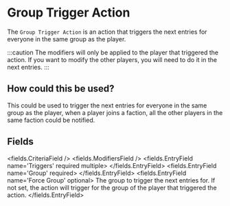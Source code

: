 
# Group Trigger Action 

The `Group Trigger Action` is an action that triggers the next entries for everyone in the same group as the player.

:::caution
The modifiers will only be applied to the player that triggered the action.
If you want to modify the other players, you will need to do it in the next entries.
:::

## How could this be used?
This could be used to trigger the next entries for everyone in the same group as the player,
when a player joins a faction, all the other players in the same faction could be notified.


## Fields

<fields.CriteriaField />
<fields.ModifiersField />
<fields.EntryField name='Triggers' required multiple>
</fields.EntryField>
<fields.EntryField name='Group' required>
</fields.EntryField>
<fields.EntryField name='Force Group' optional>
     The group to trigger the next entries for. If not set, the action will trigger for the group of the player that triggered the action.
</fields.EntryField>
